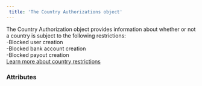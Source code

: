 ```yaml
---  
 title: 'The Country Authorizations object'  
---  
```


  

The Country Authorization object provides information about whether or not a country is subject to the following restrictions:  
-Blocked user creation  
-Blocked bank account creation  
-Blocked payout creation  
<a href="#" class="btn Tertiary normal">Learn more about country restrictions</a>  

### Attributes  

<CountryCode1 />  

<CountryName />  

<Authorization />  

<LastUpdate />